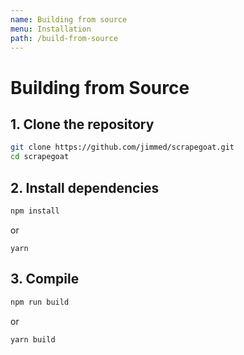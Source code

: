 ---
name: Building from source
menu: Installation
path: /build-from-source
---

# Building from Source

## 1. Clone the repository

```bash
git clone https://github.com/jimmed/scrapegoat.git
cd scrapegoat
```

## 2. Install dependencies

```bash
npm install
```

or

```
yarn
```

## 3. Compile

```bash
npm run build
```

or

```
yarn build
```
